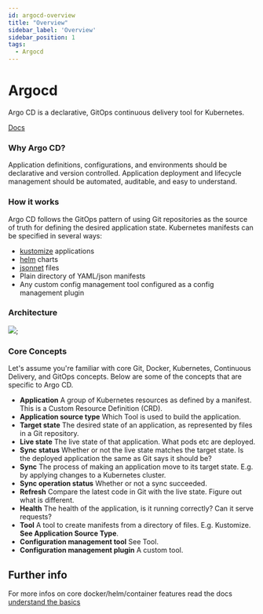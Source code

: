 ```yaml
---
id: argocd-overview
title: "Overview"
sidebar_label: 'Overview'
sidebar_position: 1
tags:
  - Argocd
---
```


# Argocd

Argo CD is a declarative, GitOps continuous delivery tool for Kubernetes.

[Docs](https://argo-cd.readthedocs.io/en/stable/)

### Why Argo CD?

Application definitions, configurations, and environments should be declarative and version controlled. Application deployment and lifecycle management should be automated, auditable, and easy to understand.

### How it works
Argo CD follows the GitOps pattern of using Git repositories as the source of truth for defining the desired application state. Kubernetes manifests can be specified in several ways:
- [kustomize](https://kustomize.io/) applications
- [helm](https://helm.sh/) charts
- [jsonnet](https://jsonnet.org/) files
- Plain directory of YAML/json manifests
- Any custom config management tool configured as a config management plugin

### Architecture
<img src={ArgocdArchitecture} />;

### Core Concepts

Let's assume you're familiar with core Git, Docker, Kubernetes, Continuous Delivery, and GitOps concepts. Below are some of the concepts that are specific to Argo CD.

- **Application** A group of Kubernetes resources as defined by a manifest. This is a Custom Resource Definition (CRD).
- **Application source type** Which Tool is used to build the application.
- **Target state** The desired state of an application, as represented by files in a Git repository.
- **Live state** The live state of that application. What pods etc are deployed.
- **Sync status** Whether or not the live state matches the target state. Is the deployed application the same as Git says it should be?
- **Sync** The process of making an application move to its target state. E.g. by applying changes to a Kubernetes cluster.
- **Sync operation status** Whether or not a sync succeeded.
- **Refresh** Compare the latest code in Git with the live state. Figure out what is different.
- **Health** The health of the application, is it running correctly? Can it serve requests?
- **Tool** A tool to create manifests from a directory of files. E.g. Kustomize. **See Application Source Type**.
- **Configuration management tool** See Tool.
- **Configuration management plugin** A custom tool.


## Further info

For more infos on core docker/helm/container features read the docs [understand the basics](https://argo-cd.readthedocs.io/en/stable/understand_the_basics/)